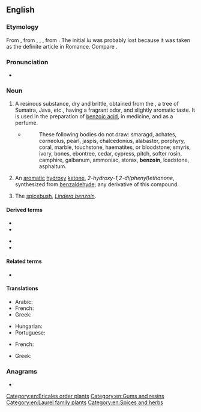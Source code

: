 ==English==
{{wikipedia}}

===Etymology===
From {{etyl|frm|en}} {{m|frm|benjoin}}, from {{etyl|es|en}} {{m|es|benjuí}}, {{etyl|pt|en}} {{m|pt|beijoin}}, {{etyl|it|en}} {{m|it|benzoi}}, from {{etyl|ar|en}} {{m|ar|لُبَان جَاوِيّ||Javanese frankincense}}. The initial ''lu'' was probably lost because it was taken as the definite article in Romance. Compare {{m|en|oliban}}.

===Pronunciation===
* {{a|UK}} {{IPA|en|/ˈbɛnzəʊɪn/|/ˈbɛnzɔɪn/}}

===Noun===
{{en-noun|~}}

# A resinous substance, dry and brittle, obtained from the {{taxlink|Styrax benzoin|species|noshow=1}}, a tree of Sumatra, Java, etc., having a fragrant odor, and slightly aromatic taste. It is used in the preparation of [[benzoic acid]], in medicine, and as a perfume. {{defdate|from 16th c.}}
#* {{rfdatek|en|Francis Bacon}}
#*: These following bodies do not draw: smaragd, achates, corneolus, pearl, jaspis, chalcedonius, alabaster, porphyry, coral, marble, touchstone, haematites, or bloodstone; smyris, ivory, bones, ebontree, cedar, cypress, pitch, softer rosin, camphire, galbanum, ammoniac, storax, '''benzoin''', loadstone, asphaltum.
# {{lb|en|organic compound}} An [[aromatic]] [[hydroxy]] [[ketone]], ''2-hydroxy-1,2-di(phenyl)ethanone'', synthesized from [[benzaldehyde]]; any derivative of this compound. {{defdate|from 19th c.}}
# The [[spicebush]], ''[[Lindera benzoin]]''. {{defdate|from 19th c.}}

====Derived terms====
{{der-top}}
* {{l|en|benjamin}}
* {{l|en|benzene}}
{{der-mid}}
* {{l|en|benzoic}}
* {{l|en|flowers of benzoin}}
{{der-bottom}}

====Related terms====
* {{l|en|benjamin}}

====Translations====
{{trans-top|resinous substance from tree}}
* Arabic: {{t|ar|لُبَان جَاوِيّ|m}}
* French: {{t+|fr|benjoin|m}}
* Greek: {{t+|el|βενζόη|f}}
{{trans-mid}}
* Hungarian: {{t|hu|benzoe}}
* Portuguese: {{t|pt|beijoim|m}}
{{trans-bottom}}

{{trans-top|white crystalline substance}}
* French: {{t|fr|benzoïne|f}}
{{trans-mid}}
* Greek: {{t+|el|βενζόη|f}}
{{trans-bottom}}

{{trans-see|spicebush}}

===Anagrams===
* {{anagrams|en|a=beinnoz|Benzion}}

[[Category:en:Ericales order plants]]
[[Category:en:Gums and resins]]
[[Category:en:Laurel family plants]]
[[Category:en:Spices and herbs]]